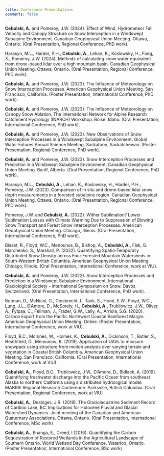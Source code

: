 ```yaml
---
title: Conference Presentations
comments: false
---
```


**Cebulski, A.** and Pomeroy, J.W. (2024). Effect of Wind, Hydrometeor Fall Velocity and Canopy Structure on Snow Interception in a Windswept Subalpine Environment. Canadian Geophysical Union Meeting. Ottawa, Ontario. (Oral Presentation, Regional Conference, PhD work).

Harasyn, M.L., Harder, P.H., **Cebulski, A.**, Lehan, K., Koslowsky, H., Fang, X., Pomeroy, J.W. (2024). Methods of calculating snow water equivalent from drone-based lidar over a high mountain basin. Canadian Geophysical Union Meeting. Ottawa, Ontario. (Oral Presentation, Regional Conference, PhD work).

**Cebulski, A.** and Pomeroy, J.W. (2023). The Influence of Meteorology on Snow Interception Processes. American Geophysical Union Meeting. San Francisco, California. (Poster Presentation, International Conference, PhD work).

**Cebulski, A.** and Pomeroy, J.W. (2023). The Influence of Meteorology on Canopy Snow Ablation. The International Network for Alpine Research Catchment Hydrology (INARCH) Workshop. Boise, Idaho. (Oral Presentation, International Conference, PhD work).

**Cebulski, A.** and Pomeroy, J.W. (2023). New Observations of Snow Interception Processes in a Windswept Subalpine Environment. Global Water Futures Annual Science Meeting. Saskatoon, Saskatchewan. (Poster Presentation, Regional Conference, PhD work).

**Cebulski, A.** and Pomeroy, J.W. (2023). Snow Interception Processes and Prediction in a Windswept Subalpine Environment. Canadian Geophysical Union Meeting. Banff, Alberta. (Oral Presentation, Regional Conference, PhD work).

Harasyn, M.L., **Cebulski, A.**, Lehan, K., Koslowsky, H., Harder, P.H., Pomeroy, J.W. (2023). Comparison of in situ and drone-based lidar snow depth measurements in a forested subalpine region. Canadian Geophysical Union Meeting. Ottawa, Ontario. (Oral Presentation, Regional Conference, PhD work).

Pomeroy, J.W. and **Cebulski, A.** (2022). Wither Sublimation? Lower Sublimation Losses with Climate Warming Due to Suppression of Blowing Snow Transport and Forest Snow Interception Processes. American Geophysical Union Meeting. Chicago, Illinois. (Oral Presentation, International Conference, PhD work).

Bisset, R., Floyd, W.C., Menounos, B., Bishop, A., **Cebulski, A.**, Fisk, G. Marchenko, S., Marshall, P. (2022). Quantifying Spatio-Temporally Distributed Snow Density across Four Forested Mountain Watersheds in South-Western British Columbia. American Geophysical Union Meeting. Chicago, Illinois. (Oral Presentation, International Conference, work at VIU).

**Cebulski, A.** and Pomeroy, J.W. (2022). Snow Interception Processes and Prediction in a Windswept Subalpine Environment. International Glaciological Society - International Symposium on Snow. Davos, Switzerland. (Oral Presentation, International Conference, PhD work).

Butman, D., McNicol, G., Giesbrecht, I., Tank, S., Hood, E.W., Floyd, W.C., Lung, J.L., D'Amore, D., McSorely, H., **Cebulski, A.**, Trubilowicz, J.W., Oliver, A., Fylpaa, C., Fellman, J., Frazer, G.W., Lally, A., Arriola, S.G. (2020). Carbon Export from the Pacific Northwest Coastal Rainforest Margin. American Geophysical Union Meeting. Online. (Poster Presentation, International Conference, work at VIU).

Floyd, B.C., McInnes, W., Holmes, K., **Cebulski, A.**, Dickinson, T., Butler, S., Heathfield, D., Menounos, B. (2019). Application of UAVs to measure snowpack using structure from motion analysis over varying terrain and vegetation in Coastal British Columbia. American Geophysical Union Meeting. San Francisco, California. (Oral Presentation, International Conference, work at VIU)

**Cebulski, A.**, Floyd, B.C., Trubilowicz, J W., D'Amore, D., Bidlack, A. (2019). Quantifying freshwater discharge into the Pacific Ocean from southeast Alaska to northern California using a distributed hydrological model. MABRRI Regional Research Conference. Parksville, British Columbia. (Oral Presentation, Regional Conference, work at VIU)

**Cebulski, A.**, Desloges, J.R. (2018). The Glaciolacustrine Sediment Record of Cariboo Lake, BC: Implications for Holocene Fluvial and Glacial Watershed Dynamics. Joint meeting of the Canadian and American Quaternary Associations. Ottawa, Ontario. (Oral Presentation, International Conference, MSc work)

**Cebulski, A.**, Enanga, E., Creed, I (2016). Quantifying the Carbon Sequestration of Restored Wetlands in the Agricultural Landscape of Southern Ontario. World Wetland Day Conference. Waterloo, Ontario. (Poster Presentation, International Conference, BSc work)
